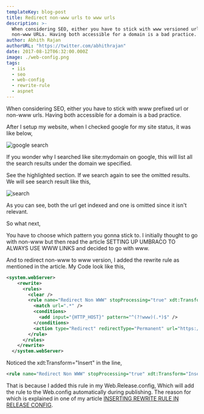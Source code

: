 ```yaml
---
templateKey: blog-post
title: Redirect non-www urls to www urls
description: >-
  When considering SEO, either you have to stick with www versioned url or
  non-www URLs. Having both accessible for a domain is a bad practice.
author: Abhith Rajan
authorURL: "https://twitter.com/abhithrajan"
date: 2017-08-12T06:32:00.000Z
image: ./web-config.png
tags:
  - iis
  - seo
  - web-config
  - rewrite-rule
  - aspnet
---
```


When considering SEO, either you have to stick with www prefixed url or non-www urls. Having both accessible for a domain is a bad practice.

After I setup my website, when I checked google for my site status, it was like below,

![google search](/img/blog_redirect-non-www-urls-to-www-urls_search.png)

If you wonder why I searched like site:mydomain on google, this will list all the search results under the domain we specified.

See the highlighted section. If we search again to see the omitted results. We will see search result like this,

![search](/img/blog_redirect-non-www-urls-to-www-urls_www-error.png)

As you can see, both the url get indexed and one is omitted since it isn't relevant.

So what next,

You have to choose which pattern you gonna stick to. I initially thought to go with non-www but then read the article SETTING UP UMBRACO TO ALWAYS USE WWW LINKS and decided to go with www.

And to redirect non-www to www version, I added the rewrite rule as mentioned in the article. My Code look like this,

```xml
<system.webServer>
    <rewrite>
      <rules>
        <clear />
        <rule name="Redirect Non WWW" stopProcessing="true" xdt:Transform="Insert">
          <match url=".*" />
          <conditions>
            <add input="{HTTP_HOST}" pattern="^(?!www)(.*)$" />
          </conditions>
          <action type="Redirect" redirectType="Permanent" url="https://www.{C:1}/{R:0}" />
        </rule>
      </rules>
    </rewrite>
  </system.webServer>
```

Noticed the xdt:Transform="Insert" in the line,

```xml
<rule name="Redirect Non WWW" stopProcessing="true" xdt:Transform="Insert">
```

That is because I added this rule in my Web.Release.config, Which will add the rule to the Web.config automatically during publishing. The reason for which is explained in one of my article [INSERTING REWRITE RULE IN RELEASE CONFIG](/blog/inserting-rewrite-rule-in-release-config).
